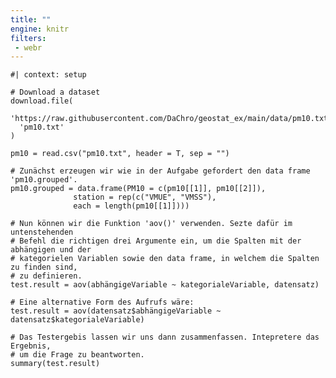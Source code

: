 ```yaml
---
title: ""
engine: knitr
filters:
 - webr
---
```


```webr-r

#| context: setup

# Download a dataset
download.file(
  'https://raw.githubusercontent.com/DaChro/geostat_ex/main/data/pm10.txt',
  'pm10.txt'
)

pm10 = read.csv("pm10.txt", header = T, sep = "")

```

```webr-r
# Zunächst erzeugen wir wie in der Aufgabe gefordert den data frame 'pm10.grouped'.
pm10.grouped = data.frame(PM10 = c(pm10[[1]], pm10[[2]]), 
              station = rep(c("VMUE", "VMSS"), 
              each = length(pm10[[1]])))

# Nun können wir die Funktion 'aov()' verwenden. Sezte dafür im untenstehenden
# Befehl die richtigen drei Argumente ein, um die Spalten mit der abhängigen und der
# kategorielen Variablen sowie den data frame, in welchem die Spalten zu finden sind,
# zu definieren.
test.result = aov(abhängigeVariable ~ kategorialeVariable, datensatz)

# Eine alternative Form des Aufrufs wäre:
test.result = aov(datensatz$abhängigeVariable ~ datensatz$kategorialeVariable)

# Das Testergebis lassen wir uns dann zusammenfassen. Intepretere das Ergebnis,
# um die Frage zu beantworten.
summary(test.result)

```

